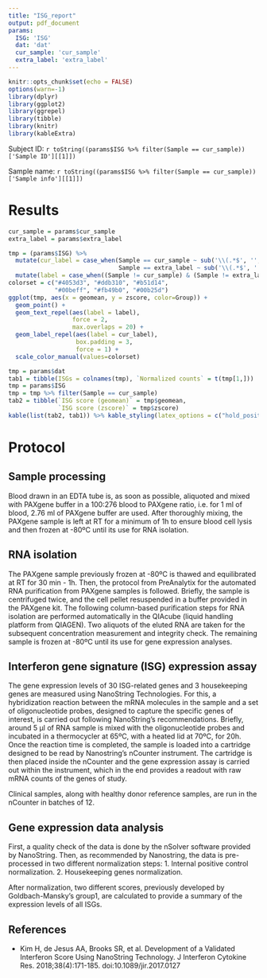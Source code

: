 ```yaml
---
title: "ISG_report"
output: pdf_document
params:
  ISG: 'ISG'
  dat: 'dat'
  cur_sample: 'cur_sample'
  extra_label: 'extra_label'
---
```


```r
knitr::opts_chunk$set(echo = FALSE)
options(warn=-1)
library(dplyr)
library(ggplot2)
library(ggrepel)
library(tibble)
library(knitr)
library(kableExtra)
```

Subject ID: `r toString((params$ISG %>% filter(Sample == cur_sample))['Sample ID'][[1]])`

Sample name: `r toString((params$ISG %>% filter(Sample == cur_sample))['Sample info'][[1]])`

# Results

```r
cur_sample = params$cur_sample
extra_label = params$extra_label

tmp = (params$ISG) %>% 
  mutate(cur_label = case_when(Sample == cur_sample ~ sub('\\(.*$', '', `Sample info`), 
                               Sample == extra_label ~ sub('\\(.*$', '', `Sample info`))) %>%
  mutate(label = case_when((Sample != cur_sample) & (Sample != extra_label) ~ label))
colorset = c("#4053d3", "#ddb310", "#b51d14",
             "#00beff", "#fb49b0", "#00b25d")
ggplot(tmp, aes(x = geomean, y = zscore, color=Group)) +
  geom_point() +
  geom_text_repel(aes(label = label),
                  force = 2,
                  max.overlaps = 20) +
  geom_label_repel(aes(label = cur_label),
                   box.padding = 3,
                   force = 1) +
  scale_color_manual(values=colorset)

tmp = params$dat
tab1 = tibble(ISGs = colnames(tmp), `Normalized counts` = t(tmp[1,]))
tmp = params$ISG
tmp = tmp %>% filter(Sample == cur_sample)
tab2 = tibble(`ISG score (geomean)` = tmp$geomean,
              `ISG score (zscore)` = tmp$zscore)
kable(list(tab2, tab1)) %>% kable_styling(latex_options = c("hold_position"))
```

# Protocol

## Sample processing

Blood drawn in an EDTA tube is, as soon as possible, aliquoted and mixed with PAXgene buffer in a 100:276 blood to PAXgene ratio, i.e. for 1 ml of blood, 2.76 ml of PAXgene buffer are used. After thoroughly mixing, the PAXgene sample is left at RT for a minimum of 1h to ensure blood cell lysis and then frozen at -80ºC until its use for RNA isolation. 

## RNA isolation

The PAXgene sample previously frozen at -80ºC is thawed and equilibrated at RT for 30 min - 1h. Then, the protocol from PreAnalytix for the automated RNA purification from PAXgene samples is followed. Briefly, the sample is centrifuged twice, and the cell pellet resuspended in a buffer provided in the PAXgene kit. The following column-based purification steps for RNA isolation are performed automatically in the QIAcube (liquid handling platform from QIAGEN). Two aliquots of the eluted RNA are taken for the subsequent concentration measurement and integrity check. The remaining sample is frozen at -80ºC until its use for gene expression analyses. 


## Interferon gene signature (ISG) expression assay

The gene expression levels of 30 ISG-related genes and 3 housekeeping genes are measured using NanoString Technologies. For this, a hybridization reaction between the mRNA molecules in the sample and a set of oligonucleotide probes, designed to capture the specific genes of interest, is carried out following NanoString’s recommendations. Briefly, around 5 µl of RNA sample is mixed with the oligonucleotide probes and incubated in a thermocycler at 65ºC, with a heated lid at 70ºC, for 20h. Once the reaction time is completed, the sample is loaded into a cartridge designed to be read by Nanostring’s nCounter instrument. The cartridge is then placed inside the nCounter and the gene expression assay is carried out within the instrument, which in the end provides a readout with raw mRNA counts of the genes of study. 

Clinical samples, along with healthy donor reference samples, are run in the nCounter in batches of 12. 

## Gene expression data analysis 

First, a quality check of the data is done by the nSolver software provided by NanoString. Then, as recommended by Nanostring, the data is pre-processed in two different normalization steps: 
1.	Internal positive control normalization. 
2.	Housekeeping genes normalization. 

After normalization, two different scores, previously developed by Goldbach-Mansky’s group1, are calculated to provide a summary of the expression levels of all ISGs. 

## References
-	Kim H, de Jesus AA, Brooks SR, et al. Development of a Validated Interferon Score Using NanoString Technology. J Interferon Cytokine Res. 2018;38(4):171-185. doi:10.1089/jir.2017.0127
